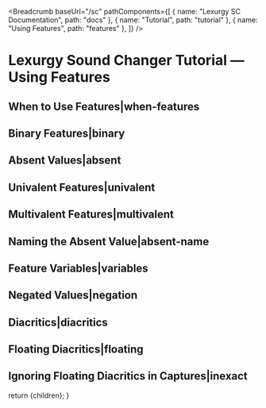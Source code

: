 
<Breadcrumb
  baseUrl="/sc"
  pathComponents={[
    { name: "Lexurgy SC Documentation", path: "docs" },
    { name: "Tutorial", path: "tutorial" },
    { name: "Using Features", path: "features" },
  ]}
/>

# Lexurgy Sound Changer Tutorial — Using Features

## When to Use Features|when-features

## Binary Features|binary

## Absent Values|absent

## Univalent Features|univalent

## Multivalent Features|multivalent

## Naming the Absent Value|absent-name

## Feature Variables|variables

## Negated Values|negation

## Diacritics|diacritics

## Floating Diacritics|floating

## Ignoring Floating Diacritics in Captures|inexact

  return <MdxLayout>{children}</MdxLayout>;
}
